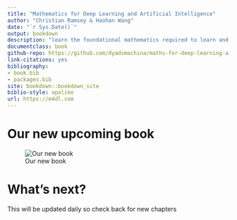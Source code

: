 ```yaml
--- 
title: "Mathematics for Deep Learning and Artificial Intelligence"
author: "Christian Ramsey & Haohan Wang"
date: "`r Sys.Date()`"
output: bookdown
description: "learn the foundational mathematics required to learn and apply cutting edge deep learning techniques. From Aristolean logic to Jaynes theory of probability to Rosenblatt\'s Perceptron"
documentclass: book
github-repo: https://github.com/dyadxmachina/maths-for-deep-learning-ai
link-citations: yes
bibliography:
- book.bib
- packages.bib
site: bookdown::bookdown_site
biblio-style: apalike
url: https://m4dl.com
---
```





# Our new upcoming book

![Our new book](https://66.media.tumblr.com/74aa26e98a8a815a4d29472bc0049419/tumblr_inline_ph0verhZgD1sxa6gj_1280.png)

# What's next?

This will be updated daily so check back for new chapters